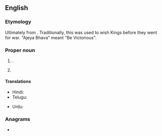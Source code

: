 ==English==

===Etymology===
Ultimately from {{der|en|sa|अजय||victorious; undefeatable}}. Traditionally, this was used to wish Kings before they went for war. "Ajeya Bhava" meant "Be Victorious".

===Proper noun===
{{en-prop}}

# {{given name|en|male|from=Sanskrit}}.
# {{surname|en|from=Sanskrit}}

====Translations====
{{trans-top|male given name}}
* Hindi: {{t+|hi|अजय}}
* Telugu: {{t|te|అజయ్}}
{{trans-mid}}
* Urdu: {{t|ur|اَجے}}
{{trans-bottom}}

===Anagrams===
* {{anagrams|en|a=aajy|Jaya}}